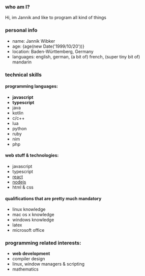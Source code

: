 
### who am I?

Hi, im Jannik and like to program all kind of things

### personal info
- name: Jannik Wibker
- age: {age(new Date('1999/10/20'))}
- location: Baden-Württemberg, Germany
- languages: english, german, (a bit of) french, (super tiny bit of) mandarin

### technical skills

#### programming languages:
- **javascript**
- **typescript**
- java
- kotlin
- c/c++
- lua
- python
- ruby
- nim
- php

#### web stuff & technologies:
- javascript
- typescript
- [react](https://reactjs.org)
- [nodejs](https://nodejs.org)
- html & css

#### qualifications that are pretty much mandatory
- linux knowledge
- mac os x knowledge
- windows knowledge
- latex
- microsoft office

### programming related interests:
- **web development**
- compiler design
- linux, window managers & scripting
- mathematics

